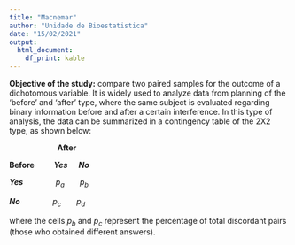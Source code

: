 ---
title: "Macnemar"
author: "Unidade de Bioestatistica"
date: "15/02/2021"
output: 
  html_document: 
    df_print: kable
---


**Objective of the study:** compare two paired samples for the outcome of a dichotomous variable. It is widely used to analyze data from planning of the 'before' and 'after' type, where the same subject is evaluated regarding binary information before and after a certain interference. In this type of analysis, the data can be summarized in a contingency table of the 2X2 type, as shown below:


<!-- |**Antes/Depois**     |*Sim*   | *Não*| -->
<!-- |------ | ------ | ------- -->
<!-- |***Antes***  | $p_a$      | $p_c$| -->
<!-- |***Depois*** | $p_b$      | $p_d$| -->


&nbsp; &nbsp;  &nbsp; &nbsp; &nbsp; &nbsp;  &nbsp; &nbsp;  &nbsp; &nbsp; &nbsp; **After**

**Before** &nbsp; &nbsp; &nbsp; &nbsp; ***Yes*** &nbsp; &nbsp; ***No***

***Yes*** &nbsp; &nbsp;  &nbsp; &nbsp; &nbsp; &nbsp;  &nbsp;  $p_a$ &nbsp; &nbsp; &nbsp; $p_b$
 
***No*** &nbsp; &nbsp;  &nbsp; &nbsp; &nbsp; &nbsp;  &nbsp;  $p_c$ &nbsp; &nbsp; &nbsp; $p_d$



where the cells $p_b$ and $p_c$ represent the percentage of total discordant pairs (those who obtained different answers).




